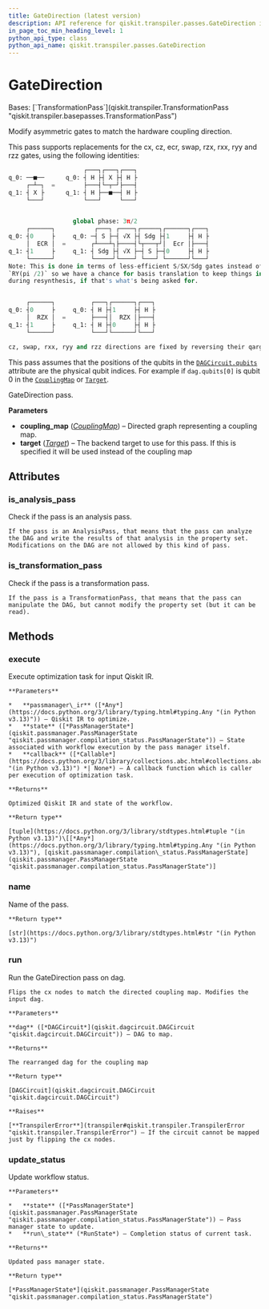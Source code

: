 ```yaml
---
title: GateDirection (latest version)
description: API reference for qiskit.transpiler.passes.GateDirection in the latest version of qiskit
in_page_toc_min_heading_level: 1
python_api_type: class
python_api_name: qiskit.transpiler.passes.GateDirection
---
```


# GateDirection

<Class id="qiskit.transpiler.passes.GateDirection" isDedicatedPage={true} github="https://github.com/Qiskit/qiskit/tree/stable/1.3/qiskit/transpiler/passes/utils/gate_direction.py#L19-L86" signature="qiskit.transpiler.passes.GateDirection(*args, **kwargs)" modifiers="class">
  Bases: [`TransformationPass`](qiskit.transpiler.TransformationPass "qiskit.transpiler.basepasses.TransformationPass")

  Modify asymmetric gates to match the hardware coupling direction.

  This pass supports replacements for the cx, cz, ecr, swap, rzx, rxx, ryy and rzz gates, using the following identities:

  ```python
                       ┌───┐┌───┐┌───┐
  q_0: ──■──      q_0: ┤ H ├┤ X ├┤ H ├
       ┌─┴─┐  =        ├───┤└─┬─┘├───┤
  q_1: ┤ X ├      q_1: ┤ H ├──■──┤ H ├
       └───┘           └───┘     └───┘


                    global phase: 3π/2
       ┌──────┐           ┌───┐ ┌────┐┌─────┐┌──────┐┌───┐
  q_0: ┤0     ├     q_0: ─┤ S ├─┤ √X ├┤ Sdg ├┤1     ├┤ H ├
       │  ECR │  =       ┌┴───┴┐├────┤└┬───┬┘│  Ecr │├───┤
  q_1: ┤1     ├     q_1: ┤ Sdg ├┤ √X ├─┤ S ├─┤0     ├┤ H ├
       └──────┘          └─────┘└────┘ └───┘ └──────┘└───┘
  Note: This is done in terms of less-efficient S/SX/Sdg gates instead of the more natural
  `RY(pi /2)` so we have a chance for basis translation to keep things in a discrete basis
  during resynthesis, if that's what's being asked for.


       ┌──────┐          ┌───┐┌──────┐┌───┐
  q_0: ┤0     ├     q_0: ┤ H ├┤1     ├┤ H ├
       │  RZX │  =       ├───┤│  RZX │├───┤
  q_1: ┤1     ├     q_1: ┤ H ├┤0     ├┤ H ├
       └──────┘          └───┘└──────┘└───┘

  cz, swap, rxx, ryy and rzz directions are fixed by reversing their qargs order.
  ```

  This pass assumes that the positions of the qubits in the [`DAGCircuit.qubits`](qiskit.dagcircuit.DAGCircuit#qubits "qiskit.dagcircuit.DAGCircuit.qubits") attribute are the physical qubit indices. For example if `dag.qubits[0]` is qubit 0 in the [`CouplingMap`](qiskit.transpiler.CouplingMap "qiskit.transpiler.CouplingMap") or [`Target`](qiskit.transpiler.Target "qiskit.transpiler.Target").

  GateDirection pass.

  **Parameters**

  *   **coupling\_map** ([*CouplingMap*](qiskit.transpiler.CouplingMap "qiskit.transpiler.CouplingMap")) – Directed graph representing a coupling map.
  *   **target** ([*Target*](qiskit.transpiler.Target "qiskit.transpiler.Target")) – The backend target to use for this pass. If this is specified it will be used instead of the coupling map

  ## Attributes

  ### is\_analysis\_pass

  <Attribute id="qiskit.transpiler.passes.GateDirection.is_analysis_pass">
    Check if the pass is an analysis pass.

    If the pass is an AnalysisPass, that means that the pass can analyze the DAG and write the results of that analysis in the property set. Modifications on the DAG are not allowed by this kind of pass.
  </Attribute>

  ### is\_transformation\_pass

  <Attribute id="qiskit.transpiler.passes.GateDirection.is_transformation_pass">
    Check if the pass is a transformation pass.

    If the pass is a TransformationPass, that means that the pass can manipulate the DAG, but cannot modify the property set (but it can be read).
  </Attribute>

  ## Methods

  ### execute

  <Function id="qiskit.transpiler.passes.GateDirection.execute" github="https://github.com/Qiskit/qiskit/tree/stable/1.3/qiskit/transpiler/basepasses.py#L189-L211" signature="execute(passmanager_ir, state, callback=None)">
    Execute optimization task for input Qiskit IR.

    **Parameters**

    *   **passmanager\_ir** ([*Any*](https://docs.python.org/3/library/typing.html#typing.Any "(in Python v3.13)")) – Qiskit IR to optimize.
    *   **state** ([*PassManagerState*](qiskit.passmanager.PassManagerState "qiskit.passmanager.compilation_status.PassManagerState")) – State associated with workflow execution by the pass manager itself.
    *   **callback** ([*Callable*](https://docs.python.org/3/library/collections.abc.html#collections.abc.Callable "(in Python v3.13)") *| None*) – A callback function which is caller per execution of optimization task.

    **Returns**

    Optimized Qiskit IR and state of the workflow.

    **Return type**

    [tuple](https://docs.python.org/3/library/stdtypes.html#tuple "(in Python v3.13)")\[[*Any*](https://docs.python.org/3/library/typing.html#typing.Any "(in Python v3.13)"), [qiskit.passmanager.compilation\_status.PassManagerState](qiskit.passmanager.PassManagerState "qiskit.passmanager.compilation_status.PassManagerState")]
  </Function>

  ### name

  <Function id="qiskit.transpiler.passes.GateDirection.name" github="https://github.com/Qiskit/qiskit/tree/stable/1.3/qiskit/passmanager/base_tasks.py#L68-L70" signature="name()">
    Name of the pass.

    **Return type**

    [str](https://docs.python.org/3/library/stdtypes.html#str "(in Python v3.13)")
  </Function>

  ### run

  <Function id="qiskit.transpiler.passes.GateDirection.run" github="https://github.com/Qiskit/qiskit/tree/stable/1.3/qiskit/transpiler/passes/utils/gate_direction.py#L68-L86" signature="run(dag)">
    Run the GateDirection pass on dag.

    Flips the cx nodes to match the directed coupling map. Modifies the input dag.

    **Parameters**

    **dag** ([*DAGCircuit*](qiskit.dagcircuit.DAGCircuit "qiskit.dagcircuit.DAGCircuit")) – DAG to map.

    **Returns**

    The rearranged dag for the coupling map

    **Return type**

    [DAGCircuit](qiskit.dagcircuit.DAGCircuit "qiskit.dagcircuit.DAGCircuit")

    **Raises**

    [**TranspilerError**](transpiler#qiskit.transpiler.TranspilerError "qiskit.transpiler.TranspilerError") – If the circuit cannot be mapped just by flipping the cx nodes.
  </Function>

  ### update\_status

  <Function id="qiskit.transpiler.passes.GateDirection.update_status" github="https://github.com/Qiskit/qiskit/tree/stable/1.3/qiskit/transpiler/basepasses.py#L213-L221" signature="update_status(state, run_state)">
    Update workflow status.

    **Parameters**

    *   **state** ([*PassManagerState*](qiskit.passmanager.PassManagerState "qiskit.passmanager.compilation_status.PassManagerState")) – Pass manager state to update.
    *   **run\_state** (*RunState*) – Completion status of current task.

    **Returns**

    Updated pass manager state.

    **Return type**

    [*PassManagerState*](qiskit.passmanager.PassManagerState "qiskit.passmanager.compilation_status.PassManagerState")
  </Function>
</Class>

